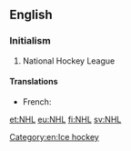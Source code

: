 ==English==
{{wikipedia|National Hockey League|NHL}}

===Initialism===
{{en-initialism}}

# {{sport}} National Hockey League

====Translations====
{{trans-top|National Hockey League}}
* French: {{t|fr|LNH}}
{{trans-mid}}
{{trans-bottom}}

[[Category:en:Ice hockey]]

[[et:NHL]]
[[eu:NHL]]
[[fi:NHL]]
[[sv:NHL]]